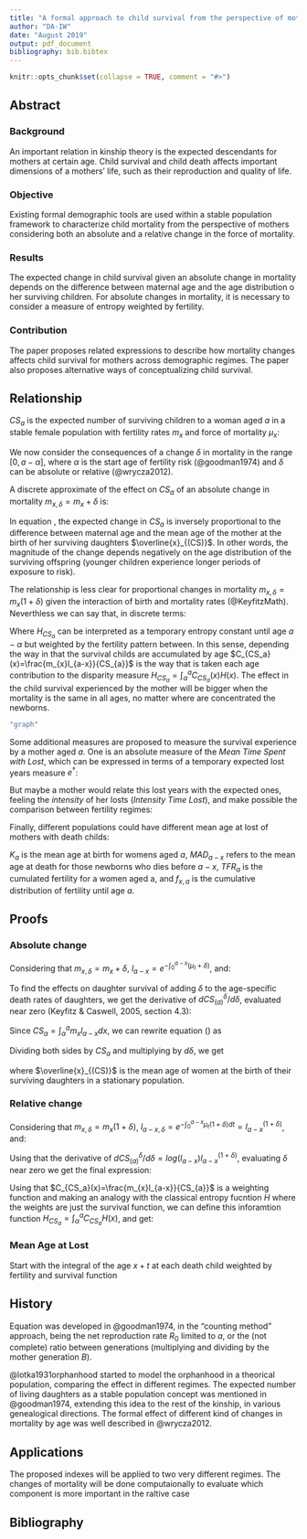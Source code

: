 ```yaml
---
title: "A formal approach to child survival from the perspective of mothers"
author: "DA-IW"
date: "August 2019"
output: pdf_document
bibliography: bib.bibtex
---
```


```r
knitr::opts_chunk$set(collapse = TRUE, comment = "#>")
```

## Abstract

### Background

An important relation in kinship theory is the expected descendants for mothers at certain age. Child survival and child death affects important dimensions of a mothers' life, such as their reproduction and quality of life. 

### Objective

Existing formal demographic tools are used within a stable population framework to characterize child mortality from the perspective of mothers considering both an absolute and a relative change in the force of mortality.

### Results

The expected change in child survival given an absolute change in mortality depends on the difference between maternal age and the age distribution o her surviving children. For absolute changes in mortality, it is necessary to consider a measure of entropy weighted by fertility. 

### Contribution

The paper proposes related expressions to describe how mortality changes affects child survival for mothers across demographic regimes. The paper also proposes alternative ways of conceptualizing child survival. 

## Relationship

$CS_a$ is the expected number of surviving children to a woman aged $a$ in a stable female population with fertility rates $m_{x}$ and force of mortality $\mu_{x}$:

\begin{equation}
\label{eq:CS}
CS_a = \int_{\alpha}^a{m_{x}l_{a-x}dx}
\end{equation}

We now consider the consequences of a change $\delta$ in mortality in the range $[0,a-\alpha]$, where $\alpha$ is the start age of fertility risk (@goodman1974) and $\delta$ can be absolute or relative (@wrycza2012). 

A discrete approximate of the effect on $CS_a$ of an absolute change in mortality $m_{x,\delta}=m_{x}+\delta$ is:

\begin{equation}
\label{eq:abs_change}
\frac{\Delta CS_{a}}{CS_{a}} \approx -(a - \overline{x}_{(CS)}) \Delta\delta.
\end{equation}

In equation \ref{eq:abs_change}, the expected change in $CS_a$ is inversely proportional to the difference between maternal age \textit{a} and the mean age of the mother at the birth of her surviving daughters $\overline{x}_{(CS)}$. In other words, the magnitude of the change depends negatively on the age distribution of the surviving offspring (younger children experience longer periods of exposure to risk).

<!-- No entiendo la oracion de abajo. Le reescribi en el parrafo de arriba, pero no se si esto es lo que querias decir? -->

<!-- In other words, the magnitude of the change depends negatively on how young is the successful reproductive pattern by age, as newborns will have larger risk periods. -->

The relationship is less clear for proportional changes in mortality $m_{x,\delta}=m_{x}(1+\delta)$ given the interaction of birth and mortality rates (@KeyfitzMath). Neverthless we can say that, in discrete terms:

\begin{equation}
\label{eq:relat_change}
\frac{\Delta CS_{a}}{CS_{a}} \approx -H_{CS_a} \Delta\delta.
\end{equation}

Where $H_{CS_a}$ can be interpreted as a temporary entropy constant until age $a-\alpha$ but weighted by the fertility pattern between. In this sense, depending the way in that the survival childs are accumulated by age $C_{CS_a}(x)=\frac{m_{x}l_{a-x}}{CS_{a}}$ is the way that is taken each age contribution to the disparity measure $H_{CS_a}=\int_\alpha^a{C_{CS_a}(x)H(x)}$.
The effect in the child survival experienced by the mother will be bigger when the mortality is the same in all ages, no matter where are concentrated the newborns.


```r
"graph"
```


Some additional measures are proposed to measure the survival experience by a mother aged $a$. One is an absolute measure of the *Mean Time Spent with Lost*, which can be expressed in terms of a temporary expected lost years measure $e^\dagger$: 

\begin{equation}
\label{eq:MTSL}
MTSL_a = \int_\alpha^a{m_x\int_0^{a-x}{d_t e_{t,a-x}dt}dx} = \int_\alpha^a{m_x e_{o,a-x}^\dagger dx}.
\end{equation}

But maybe a mother would relate this lost years with the expected ones, feeling the *intensity* of her losts (*Intensity Time Lost*), and make possible the comparison between fertility regimes:

\begin{equation}
\label{eq:ITL}
  ITL_a = \frac{\int_\alpha^a{m_x e_{o,a-x}^\dagger dx}}{\int_\alpha^a{m_x e_{o,a-x} dx}}
\end{equation}

Finally, different populations could have different mean age at lost of mothers with death childs:

\begin{equation}
\label{eq:MAL}
  MAL_a = K_a + \int_\alpha^a{f_{x,a} MAD_{a-x}}
\end{equation}

$K_a$ is the mean age at birth for womens aged $a$, $MAD_{a-x}$ refers to the mean age at death for those newborns who dies before $a-x$, $TFR_a$ is the cumulated fertility for a women aged a, and $f_{x,a}$ is the cumulative distribution of fertility until age $a$. 

## Proofs


### Absolute change

Considering that $m_{x,\delta}=m_{x}+\delta$, $l_{a-x} = e^{-\int_{0}^{a-x}{(\mu_t+\delta})}$, and:

\begin{equation}
CS_{(a)}^\delta = \int_{\alpha}^{a}m_{x} l_{a-x} e^{-\delta (a-x)} dx.  
\end{equation}

To find the effects on daughter survival of adding $\delta$ to the age-specific death rates of daughters, we get the derivative of $dCS_{(a)}^\delta / d\delta$, evaluated near zero (Keyfitz \& Caswell, 2005, section 4.3):

\begin{equation}
\label{eq2}
= -a\int_{\alpha}^{a}m_{x} l_{a-x} dx + \int_{\alpha}^{a}m_{x} l_{a-x}x dx.
\end{equation}

Since $CS_{a} = \int_{\alpha}^{a}m_{x} l_{a-x} dx$, we can rewrite equation (\ref{eq2}) as

\begin{equation}
\frac{dCS^\delta}{d\delta} = -a CS_{a}  + \int_{\alpha}^{a} x m_{x} l_{a-x} dx.
\end{equation}

Dividing both sides by $CS_{a}$ and multiplying by $d\delta$, we get

\begin{equation}
\label{mort_cont}
\frac{d CS_{a}}{CS_{a}} = -(a - \overline{x}_{(CS)}) d\delta
\end{equation}

where $\overline{x}_{(CS)}$ is the mean age of women at the birth of their surviving daughters in a stationary population. 


### Relative change

Considering that $m_{x,\delta}=m_{x}(1+\delta)$, $l_{a-x,\delta} = e^{-\int_{0}^{a-x}{\mu_t(1+\delta})dt}=l_{a-x}^{(1+\delta)}$, and:

\begin{equation}
CS_{a}^\delta = \int_{\alpha}^{a} {m_{x} l_{a-x}^{(1+\delta)}} dx.  
\end{equation}

Using that the derivative of $dCS_{(a)}^\delta / d\delta = log(l_{a-x}) l_{a-x}^{(1+\delta)}$, evaluating $\delta$ near zero we get the final expression:

\begin{equation}
\label{mort_change_relative}
\frac{d CS_{a}}{CS_{a}} = \frac{ \int_{\alpha}^{a}m_{x} l_{a-x} \log(l_{a-x}) dx}{\int_{\alpha}^{a}m_{x} l_{a-x}} d\delta
\end{equation}

Using that $C_{CS_a}(x)=\frac{m_{x}l_{a-x}}{CS_{a}}$ is a weighting function and making an analogy with the classical entropy fucntion $H$ where the weights are just the survival function, we can define this inforamtion function $H_{CS_a}=\int_\alpha^a{C_{CS_a}H(x)}$, and get:

\begin{equation}
\label{eq:relat_change2}
\frac{dCS_{a}}{CS_{a}} = -H_{CS_a} d\delta.
\end{equation}


### Mean Age at Lost

Start with the integral of the age $x+t$ at each death child weighted by fertility and survival function

\begin{equation}
\label{eq:MALproof}
\begin{split}  
  MAL_a = \frac{\int_\alpha^a{m_x {\int_0^{a-x}\frac{d_t (x+t) dt}{\int_0^{a-x}{d_tdt}}}}}{\int_\alpha^a{m_x}} \\
  MAL_a = \frac{\int_\alpha^a{m_x x}}{TFR_a} + \frac{\int_\alpha^a{m_x MAD_{a-x}}}{TFR_a} \\
  MAL_a = K_a + \frac{\int_\alpha^a{m_x MAD_{a-x}}}{TFR_a} \\
  MAL_a = K_a + \int_\alpha^a{f_{x,a} MAD_{a-x}}
\end{split}
\end{equation}

## History

Equation  \ref{eq:CS} was developed in @goodman1974, in the "counting method" approach, being the net reproduction rate $R_0$ limited to $a$, or the (not complete) ratio between generations (multiplying and dividing by the mother generation $B$). 

@lotka1931orphanhood started to model the orphanhood in a theorical population, comparing the effect in different regimes.  The expected number of living daughters as a stable population concept was mentioned in @goodman1974, extending this idea to the rest of the kinship, in various genealogical directions. The formal effect of different kind of changes in mortality by age was well described in @wrycza2012.

## Applications

The proposed indexes will be applied to two very different regimes.
The changes of mortality will be done computaionally to evaluate which component is more important in the raltive case

## Bibliography
